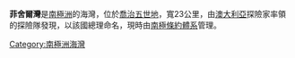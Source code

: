 {{coord|67|31|S|145|45|E|source:GNIS|display=title}}

'''菲舍爾灣'''是[[南極洲|南極洲]]的海灣，位於[[喬治五世地|喬治五世地]]，寬23公里，由[[澳大利亞|澳大利亞]]探險家率領的探險隊發現，以該國總理命名，現時由[[南極條約體系|南極條約體系]]管理。

{{DEFAULTSORT:Fisher Bay}}
[[Category:南極洲海灣|Category:南極洲海灣]]


{{GeorgeVLand-geo-stub}}